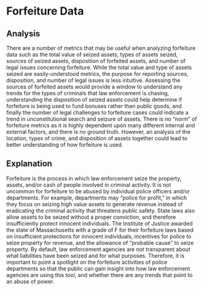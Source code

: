 
<div>
<Head>
    <title>Boston Police Index</title>
    <link rel="icon" href="/favicon.ico" />
</Head>

# Forfeiture Data

<PlaceholderTable json={data}/>

## Analysis

There are a number of metrics that may be useful when analyzing forfeiture data such as the total value 
of seized assets, types of assets seized, sources of seized assets, disposition of forfeited assets, and 
number of legal issues concerning forfeiture. While the total value and type of assets seized are 
easily-understood metrics, the purpose for reporting sources, disposition, and number of legal issues is 
less intuitive. Assessing the sources of forfeited assets would provide a window to understand any trends 
for the types of criminals that law enforcement is chasing, understanding the disposition of seized assets 
could help determine if forfeiture is being used to fund bonuses rather than public goods, and finally 
the number of legal challenges to forfeiture cases could indicate a trend in unconstitutional search and 
seizure of assets. There is no “norm” of forfeiture metrics as it is highly dependent upon many different 
internal and external factors, and there is no ground truth. However, an analysis of the location, types 
of crime, and disposition of assets together could lead to better understanding of how forfeiture is used.

## Explanation

Forfeiture is the process in which law enforcement seize the property, assets, and/or cash of 
people involved in criminal activity. It is not uncommon for forfeiture to be abused by individual 
police officers and/or departments. For example, departments may “police for profit,” in which they 
focus on seizing high value assets to generate revenue instead of eradicating the criminal activity 
that threatens public safety. State laws also allow assets to be seized without a proper conviction, 
and therefore insufficiently protect innocent individuals. The Institute of Justice awarded the state 
of Massachusetts with a grade of F for their forfeiture laws based on insufficient protections for 
innocent individuals, incentives for police to seize property for revenue, and the allowance of 
“probable cause” to seize property. By default, law enforcement agencies are not transparent about what 
liabilities have been seized and for what purposes. Therefore, it is important to point a spotlight on 
the forfeiture activities of police departments so that the public can gain insight into how law 
enforcement agencies are using this tool, and whether there are any trends that point to an abuse of 
power.
<Footer />
</div>
